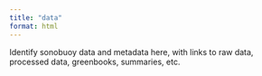 ```yaml
---
title: "data"
format: html
---
```


Identify sonobuoy data and metadata here, with links to raw data, processed data, greenbooks, summaries, etc.